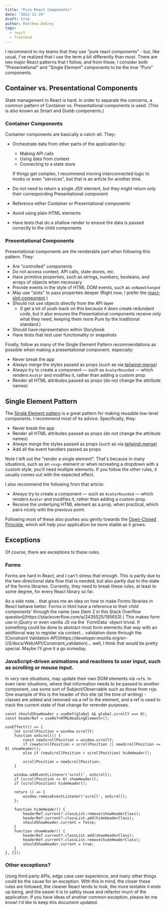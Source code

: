 ```yaml
---
title: "Pure React Components"
date: "2022-11-24"
draft: true
author: Matthew DeKrey
tags:
  - react
  - frontend
---
```


I recommend to my teams that they use "pure react components" - but, like usual, I've realized that I use the term a bit
differently than most. There are two major React patterns that I follow, and from these, I consider both
"Presentational" and "Single Element" components to be the true "Pure" components.

## Container vs. Presentational Components

State management in React is hard. In order to separate the concerns, a common pattern of Container vs. Presentational
components is used. (This is also known as Smart and Dumb components.)

### Container Components

Container components are basically a catch-all. They:

- Orchestrate data from other parts of the application by:
	- Making API calls
	- Using data from context
	- Connecting to a state store

	If things get complex, I recommend moving interconnected logic to hooks or
	even "services", but that is an article for another time.

- Do not need to return a single JSX element, but they might return only their corresponding Presentational component
- Reference either Container or Presentational components
- Avoid using plain HTML elements
- Have tests that do a shallow render to ensure the data is passed correctly to the child components

### Presentational Components

Presentational components are the renderable part when following this pattern. They:

- Are "controlled" components
- Do not access context, API calls, state stores, etc.
- Have primitive properties, such as strings, numbers, booleans, and arrays of objects when necessary
- Provide events in the style of HTML DOM events, such as `onNameChanged`
- May use "slots" to pass properties deeper (Right now, I prefer the
  [react-slot-component](https://www.npmjs.com/package/react-slot-component).)
- Should not use objects directly from the API layer
	- (I get a lot of push-back on this because it does create redundant code, but it also ensures the Presentational
		components receive only what they need, keeping them more Pure by the traditional standard.)
- Should have representation within Storybook
- Have tests that test user functionality or snapshots


Finally, follow as many of the Single Element Pattern recommendations as possible when making a presentational
component, especially:

- Never break the app
- Always merge the styles passed as props (such as via [tailwind-merge](https://www.npmjs.com/package/tailwind-merge))
- Always try to create a component — such as `AvatarRounded` — which renders `Avatar` and modifies it, rather than
  adding a custom prop.
- Render all HTML attributes passed as props (do not change the attribute names)

## Single Element Pattern

The [Single Element pattern](https://www.freecodecamp.org/news/introducing-the-single-element-pattern-dfbd2c295c5d/) is
a great pattern for making reusable low-level components. I recommend most of its advice. Specifically, they:

- Never break the app
- Render all HTML attributes passed as props (do not change the attribute names)
- Always merge the styles passed as props (such as via [tailwind-merge](https://www.npmjs.com/package/tailwind-merge))
- Add all the event handlers passed as props

Note I left out the "render a single element". That's because in many situations, such as an `<svg>` element or when
recreating a dropdown with a custom style, you'll need multiple elements. If you follow the other rules, it usually
comes out with the expected effect.

I also recommend the following from that article:

- Always try to create a component — such as `AvatarRounded` — which renders `Avatar` and modifies it, rather than
  adding a custom prop.
- Receive the underlying HTML element as a prop, when practical, which pairs nicely with the previous point.

Following most of these also pushes you gently towards the [Open-Closed Principle](https://en.wikipedia.org/wiki/Open%E2%80%93closed_principle),
which will help your application be more stable as it grows.

## Exceptions

Of course, there are exceptions to these rules.

### Forms

Forms are hard in React, and I can't stress that enough. This is partly due to the two-directional data flow that is
needed, but also partly due to the state of the forms libraries. Currently, they need to break these rules, at least to
some degree, for every React library so far.

<div className="italic m-4 px-4 py-px bg-slate-200">
	As a side note... that gives me an idea on how to make Forms libraries in React behave better. Forms in html have a
	reference to their child components' through the name (see [item 2 in this Stack Overflow question](https://stackoverflow.com/q/2435525/195653).)
	This makes form use in jQuery or even vanilla JS via the `FormData` object trivial. If something could be done to
	abstract most form elements that way with an additional way to register via context... validation done through the
	[Constraint Validation API](https://developer.mozilla.org/en-US/docs/Web/API/Constraint_validation)... well, I
	think that would be pretty special. Maybe I'll give it a go someday.
</div>

### JavaScript-driven animations and reactions to user input, such as scrolling or mouse input.

In _very_ rare situations, may update their own DOM elements via `ref`s. In even rarer situations, where that
information needs to be passed to another component, use some sort of Subject/Observable such as those from rxjs. One
example of this is the header of this site (at the time of writing) - classes are added and removed via a ref to the
element, and a ref is used to track the current state of that change for rerender purposes.

```tsx
const shouldShowHeader = useRef(global && global.scrollY === 0);
const headerRef = useRef<HTMLHeadingElement>();

useEffect(() => {
	let scrollPosition = window.scrollY;
	function onScroll() {
		const newScrollPosition = window.scrollY;
		if (newScrollPosition < scrollPosition || newScrollPosition <= 0) showHeader();
		else if (newScrollPosition > scrollPosition) hideHeader();

		scrollPosition = newScrollPosition;
	}

	window.addEventListener('scroll', onScroll);
	if (scrollPosition <= 0) showHeader();
	if (scrollPosition) hideHeader();

	return () => {
		window.removeEventListener('scroll', onScroll);
	};

	function hideHeader() {
		headerRef.current?.classList.remove(showHeaderClass);
		headerRef.current?.classList.add(hideHeaderClass);
		shouldShowHeader.current = false;
	}
	function showHeader() {
		headerRef.current?.classList.add(showHeaderClass);
		headerRef.current?.classList.remove(hideHeaderClass);
		shouldShowHeader.current = true;
	}
}, []);
```

### Other exceptions?

Using third party APIs, edge case user experience, and many other things could be the cause for an exception. With this
in mind, the closer these rules are followed, the cleaner React tends to look, the more testable it ends up being, and
the easier it is to safely reuse and refactor much of the application. If you have ideas of another common exception,
please let me know! I'd like to keep this document updated.
